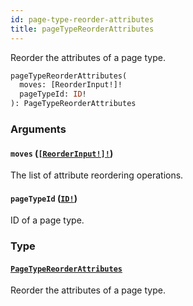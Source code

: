 ```yaml
---
id: page-type-reorder-attributes
title: pageTypeReorderAttributes
---
```


Reorder the attributes of a page type.

```graphql
pageTypeReorderAttributes(
  moves: [ReorderInput!]!
  pageTypeId: ID!
): PageTypeReorderAttributes

```

### Arguments

#### `moves` ([`[ReorderInput!]!`](../../../developer/api-reference/inputs/reorder-input))

The list of attribute reordering operations.

#### `pageTypeId` ([`ID!`](../../../developer/api-reference/scalars/id))

ID of a page type.

### Type

#### [`PageTypeReorderAttributes`](../../../developer/api-reference/objects/page-type-reorder-attributes)

Reorder the attributes of a page type.
